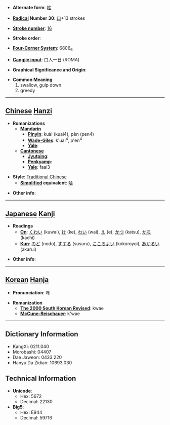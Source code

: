 * '''Alternate form''': [[哙]]

* '''[[Wiktionary:Chinese radical index| Radical]] Number 30''': [[Wiktionary:Chinese radical index 口|口]]+13 strokes

* '''[[Wiktionary:Chinese total strokes index|Stroke number]]''': [[Wiktionary:Chinese total strokes index 16|16]]

* '''Stroke order''': 

* '''[[Wiktionary:Chinese four corner index|Four-Corner System]]''': 6806<sub>6</sub>

* '''[[Wiktionary:Chinese Cangjie index|Cangjie input]]''': 口人一日 (ROMA)

* '''Graphical Significance and Origin''': 

* '''Common Meaning'''
*#swallow, gulp down
*# greedy


----

== [[Chinese]] [[Hanzi]] ==

* '''Romanizations'''
** '''[[Mandarin]]'''
*** '''[[Pinyin]]''': kuài (kuai4), pèn (pen4)
*** '''[[Wade-Giles]]''': k'uai<sup>4</sup>, p'en<sup>4</sup>
*** '''[[Yale]]''': 
** '''[[Cantonese]]'''
*** '''[[Jyutping]]''':
*** '''[[Penkyamp]]''': 
*** '''[[Yale]]''': faai3

* '''Style''': [[Traditional Chinese]] 
** '''[[Simplified Chinese|Simplified]] equivalent''': [[哙]]

* '''Other info''': 

----

== [[Japanese]] [[Kanji]] ==

* '''Readings'''
** '''[[On]]''': [[くわい]] (kuwai), [[け]] (ke), [[わい]] (wai), [[え]] (e), [[かつ]] (katsu), [[かち]] (kachi)
** '''[[Kun]]''': [[のど]] (nodo), [[すする]] (susuru), [[こころよい]] (kokoroyoi), [[あかるい]] (akarui)

* '''Other info''':  

----

== [[Korean]] [[Hanja]] ==

* '''Pronunciation''': 쾌

* '''Romanization'''
** '''[[The 2000 South Korean Revised Romanization|The 2000 South Korean Revised]]''': kwae
** '''[[McCune-Reischauer]]''': k'wae

----

== Dictionary Information ==

* KangXi: 0211.040
* Morobashi: 04407
* Dae Jaweon: 0433.220
* Hanyu Da Zidian: 10693.030

== Technical Information ==

* '''Unicode''':
** Hex: 5672
** Decimal: 22130
* '''Big5''':
** Hex: E944
** Decimal: 59716